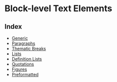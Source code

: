 
<Meta title="Development/Inventory of Things/Elements/Text/Block/Index" />

# Block-level Text Elements
## Index

- [Generic](?path=/story/development-inventory-of-things-elements-text-block-generic--page)
- [Paragraphs](?path=/story/development-inventory-of-things-elements-text-block-paragraphs--page)
- [Thematic Breaks](?path=/story/development-inventory-of-things-elements-text-block-thematic-breaks--page)
- [Lists](?path=/story/development-inventory-of-things-elements-text-block-lists--page)
- [Definition Lists](?path=/story/development-inventory-of-things-elements-text-block-definition-lists--page)
- [Quotations](?path=/story/development-inventory-of-things-elements-text-block-quotations--page)
- [Figures](?path=/story/development-inventory-of-things-elements-text-block-figures--page)
- [Preformatted](?path=/story/development-inventory-of-things-elements-text-block-preformatted--page)
